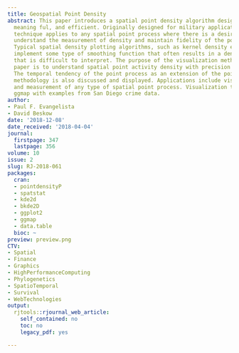 ```yaml
---
title: Geospatial Point Density
abstract: This paper introduces a spatial point density algorithm designed to be explainable,
  meaning ful, and efficient. Originally designed for military applications, this
  technique applies to any spatial point process where there is a desire to clearly
  understand the measurement of density and maintain fidelity of the point locations.
  Typical spatial density plotting algorithms, such as kernel density estimation,
  implement some type of smoothing function that often results in a density value
  that is difficult to interpret. The purpose of the visualization method in this
  paper is to understand spatial point activity density with precision and meaning.
  The temporal tendency of the point process as an extension of the point density
  methodology is also discussed and displayed. Applications include visualization
  and measurement of any type of spatial point process. Visualization techniques integrate
  ggmap with examples from San Diego crime data.
author:
- Paul F. Evangelista
- David Beskow
date: '2018-12-08'
date_received: '2018-04-04'
journal:
  firstpage: 347
  lastpage: 356
volume: 10
issue: 2
slug: RJ-2018-061
packages:
  cran:
  - pointdensityP
  - spatstat
  - kde2d
  - bkde2D
  - ggplot2
  - ggmap
  - data.table
  bioc: ~
preview: preview.png
CTV:
- Spatial
- Finance
- Graphics
- HighPerformanceComputing
- Phylogenetics
- SpatioTemporal
- Survival
- WebTechnologies
output:
  rjtools::rjournal_web_article:
    self_contained: no
    toc: no
    legacy_pdf: yes

---
```

